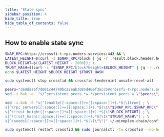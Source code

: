 ```yaml
---
title: 'State sync'
sidebar_position: 4
hide_title: true
hide_table_of_contents: false
---
```



<PageTitle
  iconUrl="img/crossfi-icon.svg"
  title="State sync"
  chainId="crossfi-evm-testnet-1"
  version="v0.4.0"
/>

## How to enable state sync

```bash
SNAP_RPC=https://crossfi-t-rpc.noders.services:443 && \
LATEST_HEIGHT=$(curl -s $SNAP_RPC/block | jq -r .result.block.header.height); \
BLOCK_HEIGHT=$((LATEST_HEIGHT - 2000)); \
TRUST_HASH=$(curl -s "$SNAP_RPC/block?height=$BLOCK_HEIGHT" | jq -r .result.block_id.hash) && \
echo $LATEST_HEIGHT $BLOCK_HEIGHT $TRUST_HASH
```

```bash
sudo systemctl stop crossfid && crossfid tendermint unsafe-reset-all --home ~/.mineplex-chain --keep-addr-book
```

```bash
peers="de9daabf7d001c44749bca2eab3085d40ef3accb@crossfi-t-rpc.noders.services:26056"
sed -i.bak -e  "s/^persistent_peers *=.*/persistent_peers = \"$peers\"/" ~/.mineplex-chain/config/config.toml
```

```bash
sed -i.bak -E "s|^(enable[[:space:]]+=[[:space:]]+).*$|\1true| ; \
s|^(rpc_servers[[:space:]]+=[[:space:]]+).*$|\1\"$SNAP_RPC,$SNAP_RPC\"| ; \
s|^(trust_height[[:space:]]+=[[:space:]]+).*$|\1$BLOCK_HEIGHT| ; \
s|^(trust_hash[[:space:]]+=[[:space:]]+).*$|\1\"$TRUST_HASH\"| ; \
s|^(seeds[[:space:]]+=[[:space:]]+).*$|\1\"\"|" ~/.mineplex-chain/config/config.toml
```

```bash
sudo systemctl restart crossfid && sudo journalctl -fu crossfid --no-hostname -o cat
```
